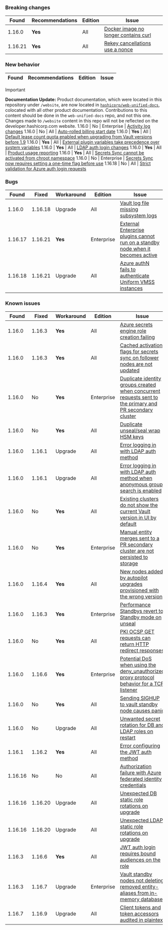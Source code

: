 ### Breaking changes

Found   | Recommendations | Edition    | Issue
------- | --------------- | ---------- | -----
1.16.0  | **Yes**         | All        | [Docker image no longer contains curl](/vault/docs/v1.16.x/updates/important-changes#docker-image-no-longer-contains-curl)
1.16.21 | **Yes**         | All        | [Rekey cancellations use a nonce](/vault/docs/v1.20.x/updates/important-changes#rekey-cancel-nonce)

### New behavior

Found   | Recommendations | Edition    | Issue
------- | --------------- | ---------- | -----

> [!IMPORTANT]  
> **Documentation Update:** Product documentation, which were located in this repository under `/website`, are now located in [`hashicorp/web-unified-docs`](https://github.com/hashicorp/web-unified-docs), colocated with all other product documentation. Contributions to this content should be done in the `web-unified-docs` repo, and not this one. Changes made to `/website` content in this repo will not be reflected on the developer.hashicorp.com website.
1.16.0  | No             | Enterprise | [Activity log changes](/vault/docs/v1.16.x/updates/important-changes#activity-log-changes)
1.16.0  | No             | All        | [Auto-rolled billing start date](/vault/docs/v1.16.x/updates/important-changes#auto-rolled-billing-start-date)
1.16.0  | **Yes**        | All        | [Default lease count quota enabled when upgrading from Vault versions before 1.9](/vault/docs/v1.16.x/updates/important-changes#default-lease-count-quota-enabled-when-upgrading-from-vault-versions-before-1-9)
1.16.0  | **Yes**        | All        | [External plugin variables take precedence over system variables](/vault/docs/v1.16.x/updates/important-changes#external-plugin-variables-take-precedence-over-system-variables)
1.16.0  | **Yes**        | All        | [LDAP auth login changes](/vault/docs/v1.16.x/updates/important-changes#ldap-auth-entity-alias-names-no-longer-include-upndomain)
1.16.0  | **Yes**        | All        | [Product usage reporting](/vault/docs/v1.16.x/updates/important-changes#product-usage-reporting)
1.16.0  | **Yes**        | All        | [Secrets Sync cannot be activated from chroot namespace](/vault/docs/v1.16.x/updates/important-changes#secrets-sync-cannot-be-activated-from-chroot-namespace)
1.16.0  | No             | Enterprise | [Secrets Sync now requires setting a one-time flag before use](/vault/docs/v1.16.x/updates/important-changes#secrets-sync-now-requires-setting-a-one-time-flag-before-use)
1.16.18 | No             | All        | [Strict validation for Azure auth login requests](/vault/docs/v1.16.x/updates/important-changes#strict-azure)


### Bugs

Found  | Fixed   | Workaround    | Edition    | Issue
------ |-------- | ------- | ---------- | -----
1.16.0  | 1.16.18 | Upgrade | All        | [Vault log file missing subsystem logs](/vault/docs/v1.16.x/updates/important-changes#vault-log-file-missing-subsystem-logs)
1.16.17 | 1.16.21 | **Yes** | Enterprise | [External Enterprise plugins cannot run on a standby node when it becomes active](/vault/docs/v1.16.x/updates/important-changes#external-ent-plugins)
1.16.18 | 1.16.21 | Upgrade | All        | [Azure authN fails to authenticate Uniform VMSS instances](/vault/docs/v1.16.x/updates/important-changes#azure-auth-fails-to-authenticate-uniform-vmss-instances)


### Known issues

Found  | Fixed   | Workaround    | Edition    | Issue
------ |-------- | ------- | ---------- | -----
1.16.0  | 1.16.3  | **Yes** | All        | [Azure secrets engine role creation failing](/vault/docs/v1.16.x/updates/important-changes#azure-secrets-engine-role-creation-failing)
1.16.0  | 1.16.3  | **Yes** | All        | [Cached activation flags for secrets sync on follower nodes are not updated](/vault/docs/v1.16.x/updates/important-changes#secret-sync-flag)
1.16.0  | No      | **Yes** | Enterprise | [Duplicate identity groups created when concurrent requests sent to the primary and PR secondary cluster](/vault/docs/v1.16.x/updates/important-changes#duplicate-identity-groups-created-when-concurrent-requests-sent-to-the-primary-and-pr-secondary-cluster)
1.16.0  | No      | **Yes** | All        | [Duplicate unseal/seal wrap HSM keys](/vault/docs/v1.16.x/updates/important-changes#hsm-keys)
1.16.0  | 1.16.1  | Upgrade | All        | [Error logging in with LDAP auth method](/vault/docs/v1.16.x/updates/important-changes#error-logging-in-with-ldap-auth-method)
1.16.0  | 1.16.1  | Upgrade | All        | [Error logging in with LDAP auth method when anonymous group search is enabled](/vault/docs/v1.16.x/updates/important-changes#error-logging-in-with-ldap-auth-method-when-anonymous-group-search-is-enabled)
1.16.0  | No      | **Yes** | All        | [Existing clusters do not show the current Vault version in UI by default](/vault/docs/v1.16.x/updates/important-changes#existing-clusters-do-not-show-the-current-vault-version-in-ui-by-default)
1.16.0  | No      | **Yes** | Enterprise | [Manual entity merges sent to a PR secondary cluster are not persisted to storage](/vault/docs/v1.16.x/updates/important-changes#manual-entity-merges-sent-to-a-pr-secondary-cluster-are-not-persisted-to-storage)
1.16.0  | 1.16.4  | **Yes** | All        | [New nodes added by autopilot upgrades provisioned with the wrong version](/vault/docs/v1.16.x/updates/important-changes#new-nodes-added-by-autopilot-upgrades-provisioned-with-the-wrong-version)
1.16.0  | 1.16.3  | **Yes** | Enterprise | [Performance Standbys revert to Standby mode on unseal](/vault/docs/v1.16.x/updates/important-changes#performance-standbys-revert-to-standby-mode-on-unseal)
1.16.0  | No      | **Yes** | All        | [PKI OCSP GET requests can return HTTP redirect responses](/vault/docs/v1.16.x/updates/important-changes#pki-ocsp-get-requests-can-return-http-redirect-responses)
1.16.0  | 1.16.6  | **Yes** | Enterprise | [Potential DoS when using the deny_unauthorized proxy protocol behavior for a TCP listener](/vault/docs/v1.16.x/updates/important-changes#potential-dos-when-using-the-deny_unauthorized-proxy-protocol-behavior-for-a-tcp-listener)
1.16.0  | No      | **Yes** | All        | [Sending SIGHUP to vault standby node causes panic](/vault/docs/v1.16.x/updates/important-changes#sending-sighup-to-vault-standby-node-causes-panic)
1.16.0  | No      | Upgrade | All        | [Unwanted secret rotation for DB and LDAP roles on restart](/vault/docs/v1.16.x/updates/important-changes#database-and-ldap-secrets-engine-unwanted-secret-rotation-on-backend-restart)
1.16.1  | 1.16.2  | **Yes** | All        | [Error configuring the JWT auth method](/vault/docs/v1.16.x/updates/important-changes#error-configuring-the-jwt-auth-method)
1.16.16 | No      | No      | All        | [Authorization failure with Azure federated identity credentials](/vault/docs/v1.16.x/updates/important-changes#authorization-failures-using-azure-federated-identity-credentials)
1.16.16 | 1.16.20 | Upgrade | All        | [Unexpected DB static role rotations on upgrade](/vault/docs/v1.16.x/updates/important-changes#database-static-role-rotations-on-upgrade)
1.16.16 | 1.16.20 | Upgrade | All        | [Unexpected LDAP static role rotations on upgrade](/vault/docs/v1.16.x/updates/important-changes#ldap-static-role-rotations-on-upgrade)
1.16.3  | 1.16.6  | **Yes** | All        | [JWT auth login requires bound audiences on the role](/vault/docs/v1.16.x/updates/important-changes#jwt-auth-login-requires-bound-audiences-on-the-role)
1.16.3  | 1.16.7  | Upgrade | Enterprise | [Vault standby nodes not deleting removed entity-aliases from in-memory database](/vault/docs/v1.16.x/updates/important-changes#deleting-an-entity-aliases-does-not-remove-it-from-the-in-memory-database-on-standby-nodes)
1.16.7  | 1.16.9  | Upgrade | All        | [Client tokens and token accessors audited in plaintext](/vault/docs/v1.16.x/updates/important-changes#client-tokens-and-token-accessors-audited-in-plaintext)